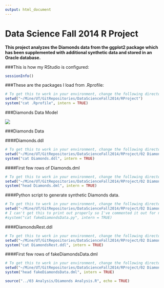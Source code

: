 ```yaml
---
output: html_document
---
```

Data Science Fall 2014 R Project
===
**This project analyzes the Diamonds data from the ggplot2 package which has been supplemented with additional synthetic data and stored in an Oracle database.**

###This is how my RStudio is configured:
```r
sessionInfo()
```

###These are the packages I load from .Rprofile:
```r
# To get this to work in your environment, change the following directory/folder path to the path to your project files.
setwd("~/Mine/UT/GitRepositories/DataScienceFall2014/RProject")
system("cat .Rprofile", intern = TRUE)
```

###Diamonds Data Model

![](./DiamondsDataModel.png)  

###Diamonds Data 

####Diamonds.ddl 

```r
# To get this to work in your environment, change the following directory/folder path to the path to your project files.
setwd("~/Mine/UT/GitRepositories/DataScienceFall2014/RProject/02 Diamonds Data")
system("cat Diamonds.ddl", intern = TRUE)
``` 

####First few rows of Diamonds.dml

```r
# To get this to work in your environment, change the following directory/folder path to the path to your project files.
setwd("~/Mine/UT/GitRepositories/DataScienceFall2014/RProject/02 Diamonds Data")
system("head Diamonds.dml", intern = TRUE)
``` 

####Python script to generate synthetic Diamonds data.

```r
# To get this to work in your environment, change the following directory/folder path to the path to your project files.
setwd("~/Mine/UT/GitRepositories/DataScienceFall2014/RProject/02 Diamonds Data")
# I can't get this to print out properly so I've commented it out for now.
#system("cat fakeDiamondsData.py", intern = TRUE)
``` 

####DiamondsRest.ddl 

```r
# To get this to work in your environment, change the following directory/folder path to the path to your project files.
setwd("~/Mine/UT/GitRepositories/DataScienceFall2014/RProject/02 Diamonds Data")
system("cat DiamondsRest.ddl", intern = TRUE)
``` 

####First few rows of fakeDiamondsData.dml

```r
# To get this to work in your environment, change the following directory/folder path to the path to your project files.
setwd("~/Mine/UT/GitRepositories/DataScienceFall2014/RProject/02 Diamonds Data")
system("head fakeDiamondsData.dml", intern = TRUE)
``` 

```r
source("../03 Analysis/Diamonds Analysis.R", echo = TRUE)
```